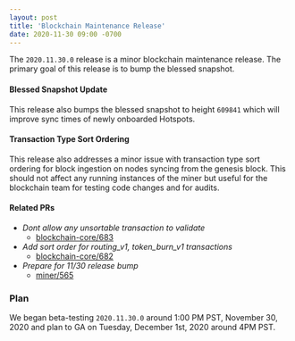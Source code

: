 ```yaml
---
layout: post
title: 'Blockchain Maintenance Release'
date: 2020-11-30 09:00 -0700
---
```


The `2020.11.30.0` release is a minor blockchain maintenance release. The primary goal of this
release is to bump the blessed snapshot.

<!--truncate-->

#### Blessed Snapshot Update

This release also bumps the blessed snapshot to height `609841` which will improve sync times of
newly onboarded Hotspots.

#### Transaction Type Sort Ordering

This release also addresses a minor issue with transaction type sort ordering for block ingestion on
nodes syncing from the genesis block. This should not affect any running instances of the miner but
useful for the blockchain team for testing code changes and for audits.

#### Related PRs

- _Dont allow any unsortable transaction to validate_
  - [blockchain-core/683](https://github.com/helium/blockchain-core/pull/683)
- _Add sort order for routing_v1, token_burn_v1 transactions_
  - [blockchain-core/682](https://github.com/helium/blockchain-core/pull/682)
- _Prepare for 11/30 release bump_
  - [miner/565](https://github.com/helium/miner/pull/565)

### Plan

We began beta-testing `2020.11.30.0` around 1:00 PM PST, November 30, 2020 and plan to GA on
Tuesday, December 1st, 2020 around 4PM PST.
